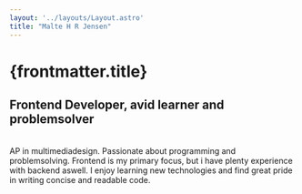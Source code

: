 ```yaml
---
layout: '../layouts/Layout.astro'
title: "Malte H R Jensen"
---
```


# {frontmatter.title}
## Frontend Developer, avid learner and problemsolver

<br/>
AP in multimediadesign. Passionate about programming and problemsolving.  
Frontend is my primary focus, but i have plenty experience with backend aswell.  
I enjoy learning new technologies and find great pride in writing concise and readable code.

<br/>
<IconItem name="phone" text="42 20 52 24" href="tel:42205224"/>
<IconItem name="mail" text="rfmaltejensen@gmail.com" href="mailto:rfmaltejensen@gmail.com"/>
<IconItem name="linkedin" text="malte-h-r-jensen" href="https://www.linkedin.com/in/malte-h-r-jensen/"/>
<IconItem name="github" text="malt656c"  href="https://github.com/malt656c"/>
